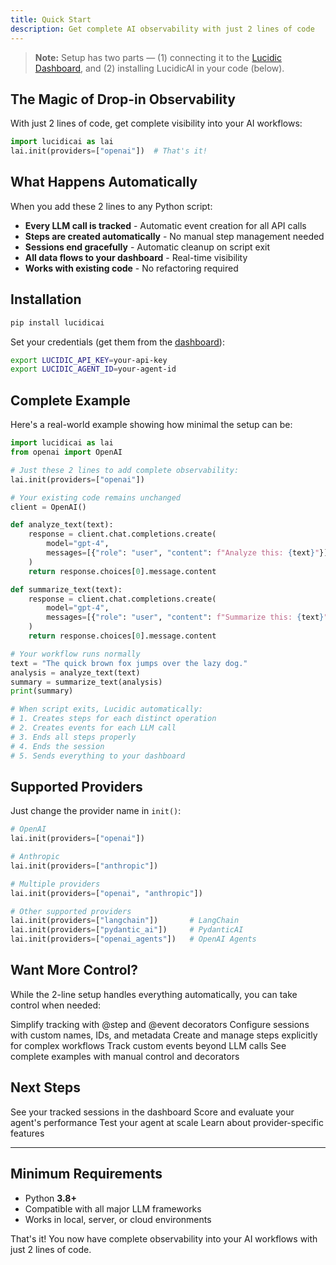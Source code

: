 ```yaml
---
title: Quick Start
description: Get complete AI observability with just 2 lines of code
---
```


> **Note:** Setup has two parts — (1) connecting it to the [Lucidic Dashboard](/getting-started/dashboard), and (2) installing LucidicAI in your code (below).

## The Magic of Drop-in Observability

With just 2 lines of code, get complete visibility into your AI workflows:

```python
import lucidicai as lai
lai.init(providers=["openai"])  # That's it!
```

## What Happens Automatically

When you add these 2 lines to any Python script:

- **Every LLM call is tracked** - Automatic event creation for all API calls
- **Steps are created automatically** - No manual step management needed
- **Sessions end gracefully** - Automatic cleanup on script exit
- **All data flows to your dashboard** - Real-time visibility
- **Works with existing code** - No refactoring required

## Installation

```bash
pip install lucidicai
```

Set your credentials (get them from the [dashboard](/getting-started/dashboard)):
```bash
export LUCIDIC_API_KEY=your-api-key
export LUCIDIC_AGENT_ID=your-agent-id
```

## Complete Example

Here's a real-world example showing how minimal the setup can be:

```python
import lucidicai as lai
from openai import OpenAI

# Just these 2 lines to add complete observability:
lai.init(providers=["openai"])

# Your existing code remains unchanged
client = OpenAI()

def analyze_text(text):
    response = client.chat.completions.create(
        model="gpt-4",
        messages=[{"role": "user", "content": f"Analyze this: {text}"}]
    )
    return response.choices[0].message.content

def summarize_text(text):
    response = client.chat.completions.create(
        model="gpt-4",
        messages=[{"role": "user", "content": f"Summarize this: {text}"}]
    )
    return response.choices[0].message.content

# Your workflow runs normally
text = "The quick brown fox jumps over the lazy dog."
analysis = analyze_text(text)
summary = summarize_text(analysis)
print(summary)

# When script exits, Lucidic automatically:
# 1. Creates steps for each distinct operation
# 2. Creates events for each LLM call
# 3. Ends all steps properly
# 4. Ends the session
# 5. Sends everything to your dashboard
```

## Supported Providers

Just change the provider name in `init()`:

```python
# OpenAI
lai.init(providers=["openai"])

# Anthropic
lai.init(providers=["anthropic"])

# Multiple providers
lai.init(providers=["openai", "anthropic"])

# Other supported providers
lai.init(providers=["langchain"])       # LangChain
lai.init(providers=["pydantic_ai"])     # PydanticAI
lai.init(providers=["openai_agents"])   # OpenAI Agents
```

## Want More Control?

While the 2-line setup handles everything automatically, you can take control when needed:

<CardGroup cols={2}>
  <Card title="Use Decorators" icon="at" href="/python-sdk/decorators">
    Simplify tracking with @step and @event decorators
  </Card>
  <Card title="Session Management" icon="play" href="/python-sdk/init">
    Configure sessions with custom names, IDs, and metadata
  </Card>
  <Card title="Manual Steps" icon="plus" href="/core-concepts/steps">
    Create and manage steps explicitly for complex workflows
  </Card>
  <Card title="Custom Events" icon="bolt" href="/core-concepts/events">
    Track custom events beyond LLM calls
  </Card>
</CardGroup>

<Card title="Full Examples" icon="code" href="/python-sdk/examples">
  See complete examples with manual control and decorators
</Card>

## Next Steps

<CardGroup cols={2}>
  <Card title="View Your Sessions" icon="chart-line" href="/features/workflow-sandbox">
    See your tracked sessions in the dashboard
  </Card>
  <Card title="Add Evaluations" icon="star" href="/features/rubrics">
    Score and evaluate your agent's performance
  </Card>
  <Card title="Run Mass Simulations" icon="layer-group" href="/getting-started/masssim">
    Test your agent at scale
  </Card>
  <Card title="Explore Integrations" icon="plug" href="/integrations/openai">
    Learn about provider-specific features
  </Card>
</CardGroup>

---

## Minimum Requirements

- Python **3.8+**
- Compatible with all major LLM frameworks
- Works in local, server, or cloud environments

That's it! You now have complete observability into your AI workflows with just 2 lines of code.
